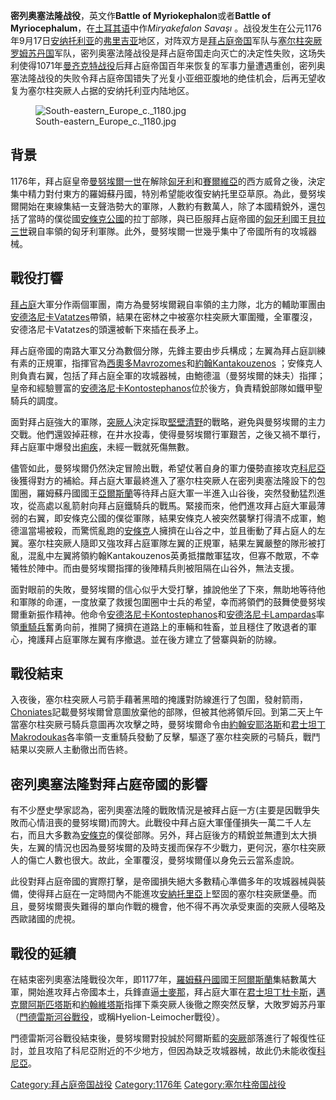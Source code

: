 {{unreferenced|time=2014-9-17}}
{{Campaignbox 拜占庭－塞爾柱戰爭}}

'''密列奥塞法隆战役'''，英文作'''Battle of Myriokephalon'''或者'''Battle of Myriocephalum'''，在[[土耳其语|土耳其语]]中作''Miryakefalon Savaşı'' 。战役发生在公元1176年9月17日[[安纳托利亚|安纳托利亚]]的[[弗里吉亚|弗里吉亚]]地区，对阵双方是[[拜占庭帝国|拜占庭帝国]]军队与[[塞尔柱|塞尔柱]][[突厥|突厥]][[罗姆苏丹国|罗姆苏丹国]]军队，密列奥塞法隆战役是拜占庭帝国走向灭亡的决定性失败，这场失利使得1071年[[曼齐克特战役|曼齐克特战役]]后拜占庭帝国百年来恢复的军事力量遭遇重创，密列奥塞法隆战役的失败令拜占庭帝国错失了光复小亚细亚腹地的绝佳机会，后再无望收复为塞尔柱突厥人占据的安纳托利亚内陆地区。

[[File:South-eastern_Europe_c._1180.jpg|thumb]]

== 背景 ==

1176年，拜占庭皇帝[[曼努埃爾一世|曼努埃爾一世]]在解除[[匈牙利|匈牙利]]和[[賽爾維亞|賽爾維亞]]的西方威脅之後，決定集中精力對付東方的羅姆蘇丹國，特別希望能收復安納托里亞草原。為此，曼努埃爾開始在東線集結一支聲浩勢大的軍隊，人數約有數萬人，除了本國精銳外，還包括了當時的僕從國[[安條克公國|安條克公國]]的拉丁部隊，與已臣服拜占庭帝國的[[匈牙利|匈牙利]]國王[[貝拉三世|貝拉三世]]親自率領的匈牙利軍隊。此外，曼努埃爾一世幾乎集中了帝國所有的攻城器械。

== 戰役打響 ==

[[拜占庭|拜占庭]]大軍分作兩個軍團，南方為曼努埃爾親自率領的主力隊，北方的輔助軍團由[[安德洛尼卡Vatatzes|安德洛尼卡Vatatzes]]帶領，結果在密林之中被塞尔柱突厥大軍圍殲，全軍覆沒，安德洛尼卡Vatatzes的頭還被斬下來插在長矛上。

拜占庭帝國的南路大軍又分為數個分隊，先鋒主要由步兵構成；左翼為拜占庭訓練有素的正規軍，指揮官為[[西奧多Mavrozomes|西奧多Mavrozomes]]和[[約翰Kantakouzenos|約翰Kantakouzenos]] ；安條克人則負責右翼，包括了拜占庭全軍的攻城器械，由鮑德溫（曼努埃爾的妹夫）指揮；皇帝和經驗豐富的[[安德洛尼卡Kontostephanos|安德洛尼卡Kontostephanos]]位於後方，負責精銳部隊如鐵甲聖騎兵的調度。


面對拜占庭強大的軍隊，[[突厥人|突厥人]]決定採取[[焦土政策|堅壁清野]]的戰略，避免與曼努埃爾的主力交戰。他們還毀掉莊稼，在井水投毒，使得曼努埃爾行軍艱苦，之後又禍不單行，拜占庭軍中爆發出[[痢疾|痢疾]]，未經一戰就死傷無數。


儘管如此，曼努埃爾仍然決定冒險出戰，希望仗著自身的軍力優勢直接攻克[[科尼亞|科尼亞]]後獲得對方的補給。拜占庭大軍最終進入了塞尔柱突厥人在密列奧塞法隆設下的包圍圈，羅姆蘇丹國國王[[基利傑阿爾斯蘭二世|亞爾斯蘭]]等待拜占庭大軍一半進入山谷後，突然發動猛烈進攻，從高處以亂箭射向拜占庭鐵騎兵的戰馬。緊接而來，他們進攻拜占庭大軍最薄弱的右翼，即安條克公國的僕從軍隊，結果安條克人被突然襲擊打得潰不成軍，鮑德溫當場被殺，而驚慌亂跑的[[安條克|安條克]]人擁擠在山谷之中，並且衝動了拜占庭人的左翼。塞尔柱突厥人隨即又強攻拜占庭軍隊左翼的正規軍，結果左翼嚴整的隊形被打亂，混亂中左翼將領約翰Kantakouzenos英勇抵擋敵軍猛攻，但寡不敵眾，不幸犧牲於陣中。而由曼努埃爾指揮的後陣精兵則被阻隔在山谷外，無法支援。


面對眼前的失敗，曼努埃爾的信心似乎大受打擊，據說他坐了下來，無助地等待他和軍隊的命運，一度放棄了救援包圍圈中士兵的希望，幸而將領們的鼓舞使曼努埃爾重新振作精神。他命令[[安德洛尼卡Kontostephanos|安德洛尼卡Kontostephanos]]和[[安德洛尼卡Lampardas|安德洛尼卡Lampardas]]率領[[重騎兵|重騎兵]]奮勇向前，推開了擁擠在道路上的車輛和牲畜，並且穩住了敗退者的軍心，掩護拜占庭軍隊左翼有序撤退。並在後方建立了營寨與新的防線。

== 戰役結束 ==

入夜後，塞尔柱突厥人弓箭手藉著黑暗的掩護對防線進行了包圍，發射箭雨，[[Choniates|Choniates]]記載曼努埃爾曾意圖放棄他的部隊，但被其他將領斥回。到第二天上午當塞尔柱突厥弓騎兵意圖再次攻擊之時，曼努埃爾命令由[[約翰安耶洛斯|約翰安耶洛斯]]和[[君士坦丁Makrodoukas|君士坦丁Makrodoukas]]各率領一支重騎兵發動了反擊，驅逐了塞尔柱突厥的弓騎兵，戰鬥結果以突厥人主動徹出而告終。

== 密列奧塞法隆對拜占庭帝國的影響 ==

有不少歷史學家認為，密列奧塞法隆的戰敗情況是被拜占庭一方(主要是因戰爭失敗而心情沮喪的曼努埃爾)而誇大。此戰役中拜占庭大軍僅僅損失一萬二千人左右，而且大多數為[[安條克|安條克]]的僕從部隊。另外，拜占庭後方的精銳並無遭到太大損失，左翼的情況也因為曼努埃爾的及時支援而保存不少戰力，更何況，塞尔柱突厥人的傷亡人數也很大。故此，全軍覆沒，曼努埃爾僅以身免云云當系虛說。

此役對拜占庭帝國的實際打擊，是帝國損失絕大多數精心準備多年的攻城器械與裝備，使得拜占庭在一定時間內不能進攻[[安納托里亞|安納托里亞]]上堅固的塞尔柱突厥堡壘。而且，曼努埃爾喪失難得的單向作戰的機會，他不得不再次承受東面的突厥人侵略及西歐諸國的虎視。

== 戰役的延續 ==


在結束密列奧塞法隆戰役次年，即1177年，[[羅姆蘇丹國|羅姆蘇丹國]]國王[[基利傑阿爾斯蘭二世|阿爾斯蘭]]集結數萬大軍，開始進攻拜占帝國本土，兵鋒直逼[[伊茲米爾|士麥那]]，拜占庭大軍在[[君士坦丁杜卡斯|君士坦丁杜卡斯]]，[[邁克爾阿斯匹塔斯|邁克爾阿斯匹塔斯]]和[[約翰維塔斯|約翰維塔斯]]指揮下乘突厥人後徹之際突然反擊，大敗罗姆苏丹軍（[[門德雷斯河谷戰役|門德雷斯河谷戰役]]，或稱Hyelion-Leimocher戰役）。

門德雷斯河谷戰役結束後，曼努埃爾對投誠於阿爾斯藍的[[突厥|突厥]]部落進行了報復性征討，並且攻陷了科尼亞附近的不少地方，但因為缺乏攻城器械，故此仍未能收復[[科尼亞|科尼亞]]。

[[Category:拜占庭帝国战役|Category:拜占庭帝国战役]]
[[Category:1176年|Category:1176年]]
[[Category:塞尔柱帝国战役|Category:塞尔柱帝国战役]]